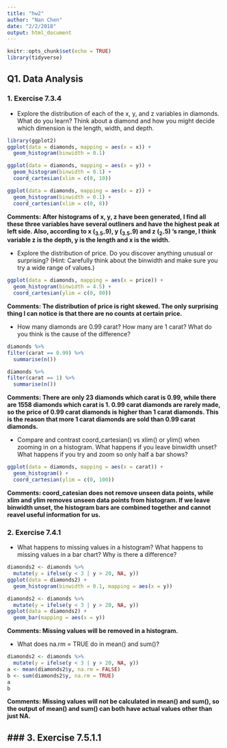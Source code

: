 ```yaml
---
title: "hw2"
author: "Nan Chen"
date: "2/2/2018"
output: html_document
---
```


```r
knitr::opts_chunk$set(echo = TRUE)
library(tidyverse)
```


## Q1. Data Analysis  
### 1. Exercise 7.3.4  
- Explore the distribution of each of the x, y, and z variables in diamonds. What do you learn? Think about a diamond and how you might decide which dimension is the length, width, and depth.
```r
library(ggplot2)
ggplot(data = diamonds, mapping = aes(x = x)) +
  geom_histogram(binwidth = 0.1)

ggplot(data = diamonds, mapping = aes(x = y)) +
  geom_histogram(binwidth = 0.1) +
  coord_cartesian(xlim = c(0, 10))

ggplot(data = diamonds, mapping = aes(x = z)) +
  geom_histogram(binwidth = 0.1) +
  coord_cartesian(xlim = c(0, 8))
```  

**Comments: After histograms of x, y, z have been generated, I find all these three variables have several outliners and have the highest peak at left side. Also, according to x (~3.5-~9), y (~3.5-~9) and z (~2-~5) 's range, I think variable z is the depth, y is the length and x is the width.**  

- Explore the distribution of price. Do you discover anything unusual or surprising? (Hint: Carefully think about the binwidth and make sure you try a wide range of values.)  
```r
ggplot(data = diamonds, mapping = aes(x = price)) +
  geom_histogram(binwidth = 4.5) +
  coord_cartesian(ylim = c(0, 80))
```

**Comments: The distribution of price is right skewed. The only surprising thing I can notice is that there are no counts at certain price.**  

- How many diamonds are 0.99 carat? How many are 1 carat? What do you think is the cause of the difference?  
```r
diamonds %>%
filter(carat == 0.99) %>%
  summarise(n())

diamonds %>%
filter(carat == 1) %>%
  summarise(n())
```

**Comments: There are only 23 diamonds which carat is 0.99, while there are 1558 diamonds which carat is 1. 0.99 carat diamonds are rarely made, so the price of 0.99 carat diamonds is higher than 1 carat diamonds. This is the reason that more 1 carat diamonds are sold than 0.99 carat diamonds.**  

- Compare and contrast coord_cartesian() vs xlim() or ylim() when zooming in on a histogram. What happens if you leave binwidth unset? What happens if you try and zoom so only half a bar shows?  
```r
ggplot(data = diamonds, mapping = aes(x = carat)) +
  geom_histogram() +
  coord_cartesian(ylim = c(0, 100))
```

**Comments: coord_catesian does not remove unseen data points, while xlim and ylim removes unseen data points from histogram. If we leave binwidth unset, the histogram bars are combined together and cannot reavel useful information for us. **  

### 2. Exercise 7.4.1  
- What happens to missing values in a histogram? What happens to missing values in a bar chart? Why is there a difference?  
```r
diamonds2 <- diamonds %>%
  mutate(y = ifelse(y < 3 | y > 20, NA, y))
ggplot(data = diamonds2) +
  geom_histogram(binwidth = 0.1, mapping = aes(x = y))

diamonds2 <- diamonds %>%
  mutate(y = ifelse(y < 3 | y > 20, NA, y))
ggplot(data = diamonds2) +
  geom_bar(mapping = aes(x = y))
```

**Comments: Missing values will be removed in a histogram. **  

- What does na.rm = TRUE do in mean() and sum()?  
```r
diamonds2 <- diamonds %>%
  mutate(y = ifelse(y < 3 | y > 20, NA, y))
a <- mean(diamonds2$y, na.rm = FALSE)
b <- sum(diamonds2$y, na.rm = TRUE)
a
b
```

**Comments: Missing values will not be calculated in mean() and sum(), so the output of mean() and sum() can both have actual values other than just NA.**  

### 3. Exercise 7.5.1.1  
- 
